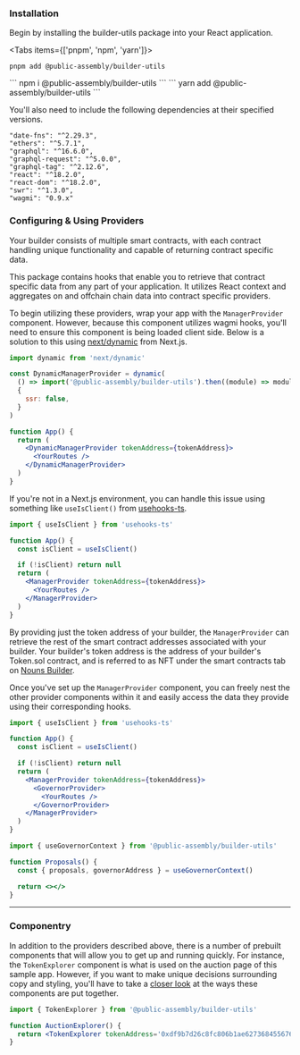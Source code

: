
### Installation

Begin by installing the builder-utils package into your React application.

<Tabs items={['pnpm', 'npm', 'yarn']}>
  <Tab>
  ```
  pnpm add @public-assembly/builder-utils
  ```
  </Tab>
  <Tab>
  ```
  npm i @public-assembly/builder-utils
  ```
  </Tab>
  <Tab>
  ```
  yarn add @public-assembly/builder-utils
  ```
  </Tab>
</Tabs>

You'll also need to include the following dependencies at their specified versions.

```
"date-fns": "^2.29.3",
"ethers": "^5.7.1",
"graphql": "^16.6.0",
"graphql-request": "^5.0.0",
"graphql-tag": "^2.12.6",
"react": "^18.2.0",
"react-dom": "^18.2.0",
"swr": "^1.3.0",
"wagmi": "0.9.x"
```

### Configuring & Using Providers

Your builder consists of multiple smart contracts, with each contract handling unique functionality and capable of returning contract specific data.

This package contains hooks that enable you to retrieve that contract specific data from any part of your application. It utilizes React context and aggregates on and offchain chain data into contract specific providers.

To begin utilizing these providers, wrap your app with the `ManagerProvider` component. However, because this component utilizes wagmi hooks, you'll need to ensure this component is being loaded client side. Below is a solution to this using [next/dynamic](https://nextjs.org/docs/advanced-features/dynamic-import) from Next.js.

```jsx
import dynamic from 'next/dynamic'

const DynamicManagerProvider = dynamic(
  () => import('@public-assembly/builder-utils').then((module) => module.ManagerProvider),
  {
    ssr: false,
  }
)

function App() {
  return (
    <DynamicManagerProvider tokenAddress={tokenAddress}>
      <YourRoutes />
    </DynamicManagerProvider>
  )
}
```

If you're not in a Next.js environment, you can handle this issue using something like `useIsClient()` from [usehooks-ts](https://usehooks-ts.com/react-hook/use-is-client).

```jsx
import { useIsClient } from 'usehooks-ts'

function App() {
  const isClient = useIsClient()

  if (!isClient) return null
  return (
    <ManagerProvider tokenAddress={tokenAddress}>
      <YourRoutes />
    </ManagerProvider>
  )
}
```

By providing just the token address of your builder, the `ManagerProvider` can retrieve the rest of the smart contract addresses associated with your builder. Your builder's token address is the address of your builder's Token.sol contract, and is referred to as NFT under the smart contracts tab on [Nouns Builder](https://nouns.build/).

Once you've set up the `ManagerProvider` component, you can freely nest the other provider components within it and easily access the data they provide using their corresponding hooks.

```jsx
import { useIsClient } from 'usehooks-ts'

function App() {
  const isClient = useIsClient()

  if (!isClient) return null
  return (
    <ManagerProvider tokenAddress={tokenAddress}>
      <GovernorProvider>
        <YourRoutes />
      </GovernorProvider>
    </ManagerProvider>
  )
}
```

```jsx
import { useGovernorContext } from '@public-assembly/builder-utils'

function Proposals() {
  const { proposals, governorAddress } = useGovernorContext()

  return <></>
}
```

---

### Componentry

In addition to the providers described above, there is a number of prebuilt components that will allow you to get up and running quickly. For instance, the `TokenExplorer` component is what is used on the auction page of this sample app. However, if you want to make unique decisions surrounding copy and styling, you'll have to take a [closer look](https://github.com/public-assembly/builder-utils/blob/main/packages/builder-utils/src/components/TokenExplorer.tsx) at the ways these components are put together.

```jsx
import { TokenExplorer } from '@public-assembly/builder-utils'

function AuctionExplorer() {
  return <TokenExplorer tokenAddress='0xdf9b7d26c8fc806b1ae6273684556761ff02d422' />
}
```
